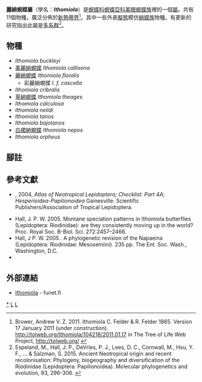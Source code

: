 {{NoteTA|G1=Butterfly}}
{{Automatic Taxobox
| taxon = Ithomiola
| authority = C. & R. Felder, [1865]
| image = Illustrations of new species of exotic butterflies Limnas, Ithomeis &c.jpg
| image_caption = [[麗綃蜆蝶|麗綃蜆蝶]] (中上) ''Ithomiola floralis''<br />[[美麗綃蜆蝶|美麗綃蜆蝶]] (右上) ''Ithomiola callixena''
| type_species = [[麗綃蜆蝶|麗綃蜆蝶]]<br />''Ithomiola floralis''
| type_species_authority = C. & R. Felder, [1865]
| subdivision_ranks = 物種
| subdivision = 共11種，詳閱正文。
| synonyms =
* ''Compsoteria'' <small>Hewitson, 1870</small>
}}

'''麗綃蜆蝶屬'''（學名：'''''Ithomiola'''''）是[[蜆蝶科|蜆蝶科]][[蜆蝶亞科|蜆蝶亞科]][[美眼蜆蝶族|美眼蜆蝶族]]裡的一個[[屬|屬]]。共有11個物種，廣泛分佈於[[新熱帶界|新熱帶界]]<ref>Brower, Andrew V. Z. 2011. Ithomiola C. Felder & R. Felder 1865. Version 17 January 2011 (under construction). http://tolweb.org/Ithomiola/104218/2011.01.17 {{Wayback|url=http://tolweb.org/Ithomiola/104218/2011.01.17 |date=20161019143348 }} in The Tree of Life Web Project, http://tolweb.org/ {{Wayback|url=http://tolweb.org/ |date=20110515100516 }} {{en}}</ref>。其中一些外表[[擬態|擬態]]模仿[[綃蝶族|綃蝶族]]物種。有更新的研究指出此屬是[[多系群|多系群]]<ref name=e2015>Espeland, M., Hall, J. P., DeVries, P. J., Lees, D. C., Cornwall, M., Hsu, Y. F., ... & Salzman, S. 2015. Ancient Neotropical origin and recent recolonisation: Phylogeny, biogeography and diversification of the Riodinidae (Lepidoptera: Papilionoidea). Molecular phylogenetics and evolution, 93, 296-306. {{en}}</ref>。

== 物種 ==
* ''Ithomiola buckleyi''
* [[美麗綃蜆蝶|美麗綃蜆蝶]] ''Ithomiola callixena''
* [[麗綃蜆蝶|麗綃蜆蝶]] ''Ithomiola floralis''
** 彩麗綃蜆蝶 ''I. f. cascella''
* ''Ithomiola cribralis''
* [[草納蜆蝶|草納蜆蝶]] ''Ithomiola theages''
* ''Ithomiola calculosa''
* ''Ithomiola neildi''
* ''Ithomiola tanos''
* ''Ithomiola bajotanos''
* [[白裙納蜆蝶|白裙納蜆蝶]] ''Ithomiola nepos''
* ''Ithomiola orpheus''

== 腳註 ==
{{reflist}}

== 參考文獻 ==
{{Commons category|Ithomiola}}
* {{aut|Lamas, G.}}, 2004, ''Atlas of Neotropical Lepidoptera; Checklist: Part 4A; Hesperioidea-Papilionoidea'' Gainesville: Scientific Publishers/Association of Tropical Lepidoptera.
* Hall, J. P. W. 2005. Montane speciation patterns in Ithomiola butterflies (Lepidoptera: Riodinidae): are they consistently moving up in the world? Proc. Royal Soc. B-Biol. Sci. 272:2457–2466.
* Hall, J P. W. 2005 . A phylogenetic revision of the Napaeina (Lepidoptera: Riodinidae: Mesosemiini). 235 pp. The Ent. Soc. Wash., Washington, D.C.
* {{Cite book | author = 寿建新, 周尧, 李宇飞 | title = 世界蝴蝶分類名錄 | location = 中國 | publisher = 陝西科學技術出版社 | date = 2006-04-01 | ISBN = 9787536936768}}

== 外部連結 ==
* [http://ftp.funet.fi/pub/sci/bio/life/insecta/lepidoptera/ditrysia/papilionoidea/riodinidae/ithomiola/ Ithomiola] - funet.fi

{{蜆蝶亞科}}
{{Taxonbar}}
[[Category:麗綃蜆蝶屬|*]]
[[Category:美眼蜆蝶族|L]]
[[Category:_1865年描述的分类群|L]]